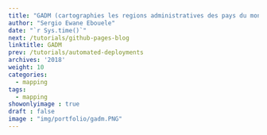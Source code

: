```yaml
---
title: "GADM (cartographies les regions administratives des pays du monde avec R)"
author: "Sergio Ewane Ebouele"
date: "`r Sys.time()`"
next: /tutorials/github-pages-blog
linktitle: GADM
prev: /tutorials/automated-deployments
archives: '2018'
weight: 10
categories:
  - mapping
tags:
  - mapping
showonlyimage : true
draft : false
image : "img/portfolio/gadm.PNG"
---
```















